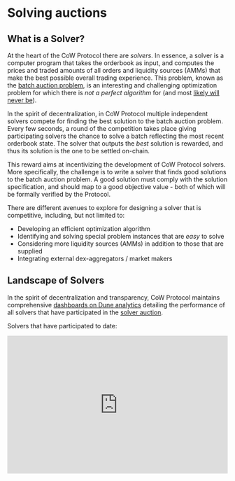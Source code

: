 # Solving auctions

## What is a Solver?

At the heart of the CoW Protocol there are _solvers_. In essence, a solver is a computer program that takes the orderbook as input, and computes the prices and traded amounts of all orders and liquidity sources (AMMs) that make the best possible overall trading experience. This problem, known as the [batch auction problem](/cow-protocol/reference/core/auctions/the-problem), is an interesting and challenging optimization problem for which there is _not a perfect algorithm_ for (and most [likely will never be](https://en.wikipedia.org/wiki/P_versus_NP_problem)).

In the spirit of decentralization, in CoW Protocol multiple independent solvers compete for finding the best solution to the batch auction problem. Every few seconds, a round of the competition takes place giving participating solvers the chance to solve a batch reflecting the most recent orderbook state. The solver that outputs the _best_ solution is rewarded, and thus its solution is the one to be settled on-chain.

This reward aims at incentivizing the development of CoW Protocol solvers. More specifically, the challenge is to write a solver that finds good solutions to the batch auction problem. A good solution must comply with the solution specification, and should map to a good objective value - both of which will be formally verified by the Protocol.

There are different avenues to explore for designing a solver that is competitive, including, but not limited to:

* Developing an efficient optimization algorithm
* Identifying and solving special problem instances that are _easy_ to solve
* Considering more liquidity sources (AMMs) in addition to those that are supplied
* Integrating external dex-aggregators / market makers

## Landscape of Solvers

In the spirit of decentralization and transparency, CoW Protocol maintains comprehensive [dashboards on Dune analytics](https://dune.com/cowprotocol/solver-info) detailing the performance of all solvers that have participated in the [solver auction](/cow-protocol/reference/core/auctions/rewards).

Solvers that have participated to date:

<iframe width="100%" height="315" src="https://dune.com/embeds/1372857/2336383" frameborder="0" allow="accelerometer; autoplay; clipboard-write; encrypted-media; gyroscope; picture-in-picture; web-share" allowfullscreen></iframe>
